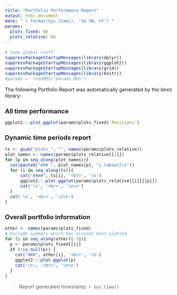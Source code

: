 ```yaml
---
title: "Portfolio Performance Report"
output: html_document
date: "`r format(Sys.time(), '%d %B, %Y')`"
params:
  plots_fixed: NA
  plots_relative: NA
---
```


<style type="text/css">
h1.title { font-size: 28px; color: DarkOrange;}
h1 { font-size: 24px;}
h2 { font-size: 20px;}
h3 { font-size: 18px;}
body { font-size: 16px;}
</style>

```r
# Some global stuff
suppressPackageStartupMessages(library(dplyr))
suppressPackageStartupMessages(library(ggplot2))
suppressPackageStartupMessages(library(grid))
suppressPackageStartupMessages(library(knitr))
#params <- readRDS("params.RDS")
```

The following Portfolio Report was automatically generated by the *lares* library:

## All time performance

```r
ggplot2:::plot.ggplot(params$plots_fixed$`Positions`)
```

## Dynamic time periods report {.tabset}

```r
ts <- gsub("plots_", "", names(params$plots_relative))
plot_names <- names(params$plots_relative[[1]])
for (p in seq_along(plot_names)){
  cat(paste0("### ", plot_names[p], "{.tabset}\n"))
  for (i in seq_along(ts)){
      cat("####", ts[i], '<br>', '\n')
      ggplot2:::plot.ggplot(params$plots_relative[[i]][[p]])
      cat('\n', '<br>', '\n\n')
  }
  cat('\n', '<br>', '\n\n')
}
```

## Overall portfolio information {.tabset}

```r
other <- names(params$plots_fixed)
# Exclude summary which has already been plotted
for (i in seq_along(other)[-1]){
  p <- params$plots_fixed[[i]]
  if (!is.null(p)) {
    cat("###", other[i], '<br>', '\n')
    ggplot2:::plot.ggplot(p)
    cat('\n', '<br>', '\n\n')
  }
}
```

> Report generated timestamp: `r Sys.time()`
